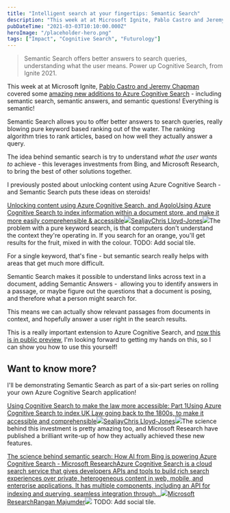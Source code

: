 ```yaml
---
title: "Intelligent search at your fingertips: Semantic Search"
description: "This week at at Microsoft Ignite, Pablo Castro and Jeremy Chapman [https://myignite.microsoft"
pubDateTime: "2021-03-03T10:10:00.000Z"
heroImage: "/placeholder-hero.png"
tags: ["Impact", "Cognitive Search", "Futurology"]
---
```


> Semantic Search offers better answers to search queries, understanding what the user means. Power up Cognitive Search, from Ignite 2021.

This week at at Microsoft Ignite, [Pablo Castro and Jeremy Chapman](https://myignite.microsoft.com/sessions/cb258175-2e65-49fe-919c-23c88dca54c7?source=sessions) covered some [amazing new additions to Azure Cognitive Search](https://techcommunity.microsoft.com/t5/azure-ai/introducing-semantic-search-bringing-more-meaningful-results-to/ba-p/2175636) - including semantic search, semantic answers, and semantic questions! Everything is semantic!

Semantic Search allows you to offer better answers to search queries, really blowing pure keyword based ranking out of the water. The ranking algorithm tries to rank articles, based on how well they actually answer a query.

The idea behind semantic search is try to understand _what the user wants to_ achieve - this leverages investments from Bing, and Microsoft Research, to bring the best of other solutions together.

I previously posted about unlocking content using Azure Cognitive Search - and Semantic Search puts these ideas on steroids!

[Unlocking content using Azure Cognitive Search, and AgoloUsing Azure Cognitive Search to index information within a document store, and make it more easily comprehensible & accessible![](https://sealjay.com/favicon.png)SealjayChris Lloyd-Jones![](/images/2021/02/cogsearchmain-1.png)](https://sealjay.com/unlocking-content-with-summaries-and-insight/)The problem with a pure keyword search, is that computers don't understand the context they're operating in. If you search for an orange, you'll get results for the fruit, mixed in with the colour.
TODO: Add social tile.

For a single keyword, that's fine - but semantic search really helps with areas that get much more difficult.

Semantic Search makes it possible to understand links across text in a document, adding Semantic Answers -  allowing you to identify answers in a passage, or maybe figure out the questions that a document is posing, and therefore what a person might search for.

This means we can actually show relevant passages from documents in context, and hopefully answer a user right in the search results.

This is a really important extension to Azure Cognitive Search, and [now this is in public preview](https://docs.microsoft.com/en-gb/azure/search/semantic-search-overview), I'm looking forward to getting my hands on this, so I can show you how to use this yourself!

## Want to know more?

I'll be demonstrating Semantic Search as part of a six-part series on rolling your own Azure Cognitive Search application!

[Using Cognitive Search to make the law more accessible: Part 1Using Azure Cognitive Search to index UK Law going back to the 1800s, to make it accessible and comprehensible![](https://sealjay.com/favicon.png)SealjayChris Lloyd-Jones![](https://images.unsplash.com/photo-1521587760476-6c12a4b040da?crop=entropy&cs=tinysrgb&fit=max&fm=jpg&ixid=MXwxMTc3M3wwfDF8c2VhcmNofDE3fHxsYXd8ZW58MHx8fA&ixlib=rb-1.2.1&q=80&w=2000)](https://sealjay.com/cognitive-search-law-part1-indexer/)The science behind this investment is pretty amazing too, and Microsoft Research have published a brilliant write-up of how they actually achieved these new features.

[The science behind semantic search: How AI from Bing is powering Azure Cognitive Search - Microsoft ResearchAzure Cognitive Search is a cloud search service that gives developers APIs and tools to build rich search experiences over private, heterogeneous content in web, mobile, and enterprise applications. It has multiple components, including an API for indexing and querying, seamless integration through…![](https://img-prod-cms-rt-microsoft-com.akamaized.net/cms/api/am/imageFileData/RE1Mu3b?ver=5c31)Microsoft ResearchRangan Majumder![](https://www.microsoft.com/en-us/research/uploads/prod/2021/03/1400x788_semantic_search_still_no_logo-scaled.jpg)](https://www.microsoft.com/en-us/research/blog/the-science-behind-semantic-search-how-ai-from-bing-is-powering-azure-cognitive-search/)
TODO: Add social tile.
